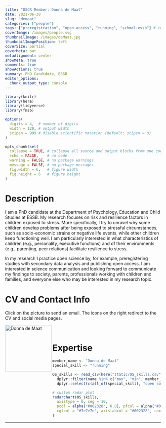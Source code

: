 ```yaml
---
title: "OSCR Member: Donna de Maat"
date: 2021-06-30
slug: "demaat"
categories: ["people"]
tags: ["preregistration", "open access", "running", "school-essb"] # top 3 categories + unique + school
coverImage: /images/people.svg
thumbnailImage: /images/deMaat.jpg
thumbnailImagePosition: left
coverSize: partial
coverMeta: out
metaAlignment: center
showMeta: true
comments: true
showActions: true
summary: PhD Candidate, ESSB
editor_options: 
  chunk_output_type: console
---
```


```r

library(knitr)
library(here)
library(tidyverse)
library(fmsb)

options(
  digits = 4,  # number of digits
  width = 120, # output width
  scipen = 999 # disable scientific notation (default: scipen = 0)
)

opts_chunk$set(
  collapse = TRUE, # collapse all source and output blocks from one code chunk into a single block
  echo = FALSE,    # no code
  warning = FALSE, # no package warnings
  message = FALSE, # no package messages
  fig.width = 6,   # figure width
  fig.height = 6   # figure height
)

```

# Description

I am a PhD candidate at the Department of Psychology, Education and Child Studies at ESSB. My research focuses on risk and resilience factors in children exposed to stress. More specifically, I try to unravel why some children develop problems after being exposed to stressful circumstances, such as socio-economic strains or negative life events, while other children keep functioning well. I am particularly interested in what characteristics of children (e.g., personality, executive functions) and of their environments (e.g., parenting, peer relations) facilitate resilience to stress.

In my research I practice open science by, for example, preregistering studies with secondary data analysis and publishing open access. I am interested in science communication and looking forward to communicate my findings to society, parents, professionals working with children and families, and everyone else who may be interested in my research topic.

# CV and Contact Info

Click on the picture to send an email. The icons on the right redirect to the CV and social media pages.

<!-- EMAIL -->
<p>
  <a href="mailto:demaat@essb.eur.nl">
  <img border="0" alt="Donna de Maat" src="/images/deMaat.jpg" width="150" height="150" align="left">
  </a>
</p>

<!-- CV -->
<p align="center">
  <a href="https://drive.google.com/file/d/1sm3lQdllIjpoBXsohxTqkdmCrAYJahQq/view?usp=sharing" class="fa fa-file fa-2x" style="color:#00B969;">
  </a>
</p>

<!-- RESEARCHGATE -->
<p align="center">
  <a href="https://www.researchgate.net/profile/Donna-De-Maat-2" class="ai ai-researchgate fa-2x" style="color:#000000;">
  </a>
</p>

<!-- LINKEDIN -->
<p align="center">
  <a href="https://www.linkedin.com/in/donnademaat/" class="fa fa-linkedin fa-2x" style="color:#000000;">
  </a>
</p>

<BR>

# Expertise

```r

member_name <- "Donna de Maat"
special_skill <- "running"

OS_skills <- read_csv(here("static/OS_skills.csv")) %>%
  dplyr::filter(name %in% c("max", "min", member_name)) %>%
  dplyr::select(c(all_of(special_skill), "open source software", "open access", "reproducible analysis", "data management", "data sharing", "preregistration"))

# custom radar plot
radarchart(OS_skills,
  axistype = 0, seg = 10,
  pcol = alpha("#002328", 0.8), pfcol = alpha("#00B969", 0.6), plwd = 4, centerzero = TRUE, # polygon
  cglcol = "#7e7e7e", axislabcol = "#002328", caxislabels = seq(0, 10, 2), cglwd = 0.8 # grid
)

```

***


